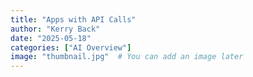 ```yaml
---
title: "Apps with API Calls"
author: "Kerry Back"
date: "2025-05-18"
categories: ["AI Overview"]
image: "thumbnail.jpg"  # You can add an image later
---
```



